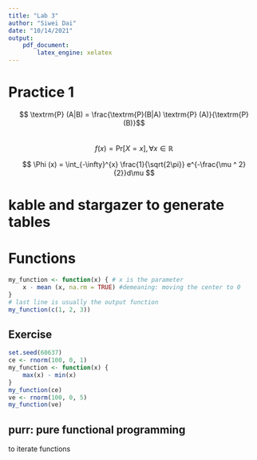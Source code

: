```yaml
---
title: "Lab 3"
author: "Siwei Dai"
date: "10/14/2021"
output: 
    pdf_document:
        latex_engine: xelatex
---
```

# Practice 1
$$ \textrm{P} (A|B) = \frac{\textrm{P}(B|A) \textrm{P} (A)}{\textrm{P} (B)}$$  
$$ f(x) = \textrm{Pr}[X = x], \forall x \in \mathbb{R}$$

$$
\Phi (x) = \int_{-\infty}^{x} \frac{1}{\sqrt{2\pi}} e^{-\frac{\mu ^ 2}{2}}d\mu
$$

# kable and stargazer to generate tables

# Functions
```r
my_function <- function(x) { # x is the parameter
    x - mean (x, na.rm = TRUE) #demeaning: moving the center to 0
}
# last line is usually the output function
my_function(c(1, 2, 3))
```

## Exercise
```r
set.seed(60637)
ce <- rnorm(100, 0, 1)
my_function <- function(x) {
    max(x) - min(x)
}
my_function(ce)
ve <- rnorm(100, 0, 5)
my_function(ve)
```

## purr: pure functional programming
to iterate functions